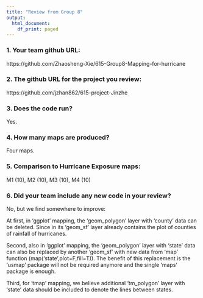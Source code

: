 ```yaml
---
title: "Review from Group 8"
output:
  html_document:
    df_print: paged
---
```


### 1. Your team github URL: 

https://github.com/Zhaosheng-Xie/615-Group8-Mapping-for-hurricane

### 2. The github URL for the project you review: 

https://github.com/jzhan862/615-project-Jinzhe

### 3. Does the code run? 

Yes.

### 4. How many maps are produced? 

Four maps.

### 5. Comparison to Hurricane Exposure maps: 

M1 (10), M2 (10), M3 (10), M4 (10)

### 6. Did your team include any new code in your review?
 
No, but we find somewhere to improve:

At first, in 'ggplot' mapping, the 'geom_polygon' layer with 'county' data can be deleted. Since in its 'geom_sf' layer already contains the plot of counties of rainfall of hurricanes.

Second, also in 'ggplot' mapping, the 'geom_polygon' layer with 'state' data can also be replaced by another 'geom_sf' with new data from 'map' function (map('state',plot=F,fill=T)). The benefit of this replacement is the 'usmap' package will not be required anymore and the single 'maps' package is enough.

Third, for 'tmap' mapping, we believe additional 'tm_polygon' layer with 'state' data should be included to denote the lines between states.
 
